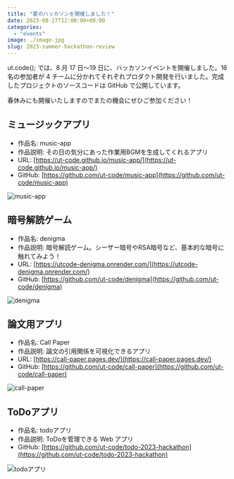 ```yaml
---
title: "夏のハッカソンを開催しました！"
date: 2023-08-27T12:00:00+09:00
categories:
  - "events"
image: ./image.jpg
slug: 2023-summer-hackathon-review
---
```


ut.code(); では、8 月 17 日〜19 日に、ハッカソンイベントを開催しました。16 名の参加者が 4 チームに分かれてそれぞれプロダクト開発を行いました。完成したプロジェクトのソースコードは GitHub で公開しています。

春休みにも開催いたしますのでまたの機会にぜひご参加ください！

## ミュージックアプリ

- 作品名: music-app
- 作品説明: その日の気分にあった作業用BGMを生成してくれるアプリ
- URL: [https://ut-code.github.io/music-app/](https://ut-code.github.io/music-app/)
- GitHub: [https://github.com/ut-code/music-app](https://github.com/ut-code/music-app)

![music-app](./music-app.png)

## 暗号解読ゲーム

- 作品名: denigma
- 作品説明: 暗号解読ゲーム。シーザー暗号やRSA暗号など、基本的な暗号に触れてみよう！
- URL: [https://utcode-denigma.onrender.com/](https://utcode-denigma.onrender.com/)
- GitHub: [https://github.com/ut-code/denigma](https://github.com/ut-code/denigma)

![denigma](./denigma.png)

## 論文用アプリ

- 作品名: Call Paper
- 作品説明: 論文の引用関係を可視化できるアプリ
- URL: [https://call-paper.pages.dev/](https://call-paper.pages.dev/)
- GitHub: [https://github.com/ut-code/call-paper](https://github.com/ut-code/call-paper)

![call-paper](./call-paper.png)

## ToDoアプリ

- 作品名: todoアプリ
- 作品説明: ToDoを管理できる Web アプリ
- GitHub: [https://github.com/ut-code/todo-2023-hackathon](https://github.com/ut-code/todo-2023-hackathon)

![todoアプリ](./todo.png)
